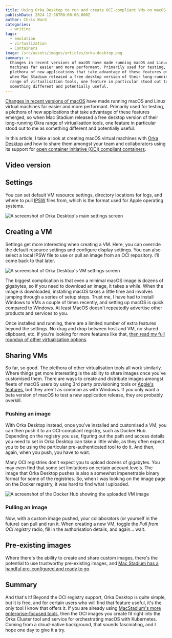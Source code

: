 ```yaml
---
title: Using Orka Desktop to run and create OCI-compliant VMs on macOS
publishDate: 2024-12-30T00:00:00.000Z
author: Chris Ward
categories:
  - writing
tags:
  - emulation
  - virtualization
  - Containers
image: /src/assets/images/articles/orka-desktop.png
summary: >-
  Changes in recent versions of macOS have made running macOS and Linux virtual
  machines far easier and more performant. Primarily used for testing, a
  plethora of new applications that take advantage of these features emerged, so
  when Mac Stadium released a free desktop version of their long-running Okra
  range of virtualisation tools, one feature in particular stood out to me as
  something different and potentially useful.
---
```



[Changes in recent versions of macOS](https://developer.apple.com/documentation/virtualization) have made running macOS and Linux virtual machines far easier and more performant. Primarily used for testing, a plethora of new applications that take advantage of these features emerged, so when Mac Stadium released a free desktop version of their long-running Okra range of virtualisation tools, one feature in particular stood out to me as something different and potentially useful.

In this article, I take a look at creating macOS virtual machines with [Orka Desktop](https://orkadocs.macstadium.com/docs/desktop-getting-started) and how to share them amongst your team and collaborators using its support for [open container initiative (OCI) compliant containers](https://opencontainers.org).

## Video version

<YouTube id="GKzN2ilMf3A" />

## Settings

You can set default VM resource settings, directory locations for logs, and where to pull [IPSW](https://en.wikipedia.org/wiki/IPSW) files from, which is the format used for Apple operating systems.

![A screenshot of Orka Desktop's main settings screen](../../../assets/images/articles/orka-desktop-settings.jpg)

## Creating a VM

Settings get more interesting when creating a VM. Here, you can override the default resource settings and configure display settings. You can also select a local IPSW file to use or pull an image from an OCI repository. I'll come back to that later.

![A screenshot of Orka Desktop's VM settings screen](../../../assets/images/articles/orka-desktop-vm.jpg)

The biggest complication is that even a minimal macOS image is dozens of gigabytes, so if you need to download an image, it takes a while. When the image is downloaded, installing macOS takes a little time and involves jumping through a series of setup steps. Trust me, I have had to install Windows to VMs a couple of times recently, and setting up macOS is quick compared to Windows. At least MacOS doesn't repeatedly advertise other products and services to you.

Once installed and running, there are a limited number of extra features beyond the settings. No drag and drop between host and VM, no shared clipboard, etc. If you're looking for more features like that, [then read my full roundup of other virtualisation options](https://chrischinchilla.com/blog/2024/6-tools-running-windows-linux-macos).

## Sharing VMs

So far, so good. The plethora of other virtualisation tools all work similarly. Where things get more interesting is the ability to share images once you've customised them. There are ways to create and distribute images amongst fleets of macOS users by using 3rd party provisioning tools or [Apple's features](https://support.apple.com/guide/deployment/intro-to-mdm-profiles-depc0aadd3fe/web), but they aren't as common as with Windows. If you only want a beta version of macOS to test a new application release, they are probably overkill.

### Pushing an image

With Orka Desktop instead, once you've installed and customised a VM, you can then push it to an OCI-compliant registry, such as Docker Hub. Depending on the registry you use, figuring out the path and access details you need to set in Orka Desktop can take a little while, as they often expect you to be using the particular pre-authenticated tool to do it. And then, again, when you push, you have to wait.

Many OCI registries don't expect you to upload dozens of gigabytes. You may even find that some set limitations on certain account levels. The image that Orka Desktop pushes is also a somewhat impenetrable binary format for some of the registries. So, when I was looking on the image page on the Docker registry, it was hard to find what I uploaded.

![A screenshot of the Docker Hub showing the uploaded VM image](../../../assets/images/articles/orka-desktop-dh.png)

### Pulling an image

Now, with a custom image pushed, your collaborators (or yourself in the future) can pull and run it. When creating a new VM, toggle the _Pull from OCI registry_ radio, fill in the authorisation details, and again… wait.

## Pre-existing images

Where there's the ability to create and share custom images, there's the potential to use trustworthy pre-existing images, and [Mac Stadium has a handful pre-configured and ready to go](https://github.com/macstadium/orka-images).

## Summary

And that's it! Beyond the OCI registry support, Orka Desktop is quite simple, but it is free, and for certain users who will find that feature useful, it's the only tool I know that offers it. If you are already using [MacStadium's more enterprise-focused tools](https://www.macstadium.com/orka-lp), then the OCI images you create fit right into the Orka Cluster tool and service for orchestrating macOS with Kubernetes. Coming from a cloud-native background, that sounds fascinating, and I hope one day to give it a try.
